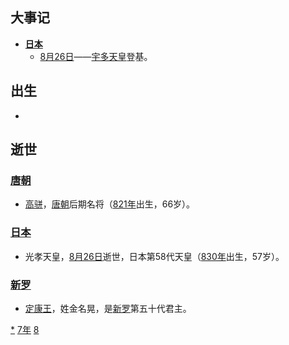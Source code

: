 {{yearTOC|887|唐'''[[光啟|光啟]]三年'''；日本'''[[仁和_(光孝天皇)|仁和]]三年'''}}

== 大事记 ==
* '''[[日本|日本]]'''
** [[8月26日|8月26日]]——[[宇多天皇|宇多天皇]]登基。

== 出生 ==
*

== 逝世 ==
=== [[唐朝|唐朝]] ===
* [[高骈|高骈]]，[[唐朝|唐朝]]后期名将（[[821年|821年]]出生，66岁）。

=== [[日本|日本]] ===
* 光孝天皇，[[8月26日|8月26日]]逝世，日本第58代天皇（[[830年|830年]]出生，57岁）。
=== [[新罗|新罗]] ===
{{Wikisource year mention}}
* [[定康王|定康王]]，姓金名晃，是[[新罗|新罗]]第五十代君主。

[[Category:887年|*]]
[[Category:880年代|7年]]
[[Category:9世纪各年|8]]